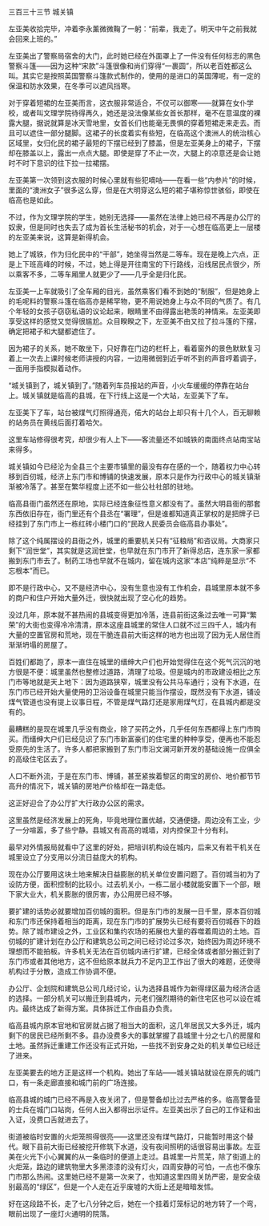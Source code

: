 

三百三十三节 城关镇

左亚美收拾完毕，冲着李永薰微微鞠了一躬：“前辈，我走了。明天中午之前我就会回来上班的。”

左亚美出了警察局宿舍的大门，此时她已经在外面罩上了一件没有任何标志的黑色警察斗篷――因为这种“宋款”斗篷很像和尚们穿得“一裹圆”，所以老百姓都这么叫。其实它是按照英国警察斗篷款式制作的，使用的是进口的英国薄呢，有一定的保温和防水效果，在冬季可以遮风挡寒。

对于穿着短裙的左亚美而言，这衣服非常适合，不仅可以御寒――就算在女仆学校，或者叫文理学院待得再久，她还是没法像某些女首长那样，毫不在意温度的裸露大腿，据说就算是冰天雪地里，女首长们也能毫无畏惧的穿着短裙走来走去。而且可以遮住一部分腿脚。这裙子的长度着实有些短，在临高这个澳洲人的统治核心区域里，女归化民的裙子最短的下摆已经到了膝盖，但是左亚美身上的裙子，下摆却在膝盖以上，露出一点点大腿。即使是穿了不止一次，大腿上的凉意还是会让她时不时下意识的往下拉一拉裙摆。

左亚美第一次领到这衣服的时候心里就有些犯嘀咕――在看一些“内参片”的时候，里面的“澳洲女子”很多这么穿，但是在大明穿这么短的裙子堪称惊世骇俗，即使在临高也是如此。

不过，作为文理学院的学生，她别无选择――虽然在法律上她已经不再是办公厅的奴隶，但是同时也失去了成为首长生活秘书的机会，对于一心想在临高更上一层楼的左亚美来说，这算是新得机会。

她上了城铁，作为归化民中的“干部”，她坐得当然是二等车。现在是晚上六点，正是上下班高峰的时候，不过，她上得是开往南宝的下行路线，沿线居民点很少，所以乘客不多，二等车厢里人就更少了――几乎全是归化民。

左亚美一上车就吸引了全车厢的目光，虽然乘客们看不到她的“制服”，但是她身上的毛呢料的警察斗篷在临高亦是稀罕物，更不用说她身上与众不同的气质了。有几个年轻的女孩子窃窃私语的议论起来，眼睛里不由得露出艳羡的神情来。左亚美即享受这样的感觉又觉得很尴尬。众目睽睽之下，左亚美不由又拉了拉斗篷的下摆，确定把裙子和大腿都遮住了。

因为裙子的关系，她不敢坐下，只好靠在门边的栏杆上，看着窗外的景色默默复习着上一次去上课时候老师讲授的内容，一边用微弱到近乎听不到的声音哼着调子，一面用手指模拟着动作。

“城关镇到了，城关镇到了。”随着列车员报站的声音，小火车缓缓的停靠在站台上。城关镇就是临高的县城，在下行线上这是一个大站，左亚美下了车。

左亚美下了车，站台被煤气灯照得通亮，偌大的站台上却只有十几个人，百无聊赖的站务员在黄线后面打着哈欠。

这里车站修得很考究，却很少有人上下――客流量还不如城铁的南面终点站南宝站来得多。

城关镇如今已经沦为全县三个主要市镇里的最没有存在感的一个，随着权力中心转移到百仞城，经济上东门市和博铺的快速发展，原本只是作为行政中心的城关镇渐渐被冷落了。甚至在繁华程度上还不如一些公社社部的驻地。

临高县衙门虽然还在原地，实际已经连象征性意义都没有了。虽然大明县衙的那套东西依旧存在，衙门里还有个县丞在“署理”，但是谁都知道真正掌权的是把牌子已经挂到了东门市上一栋红砖小楼门口的“民政人民委员会临高县办事处”。

除了这个纯属摆设的县衙之外，城里的重要机关只有“征粮局”和咨议局。大商家只剩下“润世堂”，其实就是这润世堂，也早就在东门市开了新得总店，连东家一家都搬到东门市去了。制药工场也早就不在城内，留在城内这家“本店”纯粹是显示“不忘根本”而已。

即不是行政中心，又不是经济中心，没有生意也没有工作机会，县城里原本就不多的商户和住户开始大量外迁，很快就出现了空心化的趋势。

没过几年，原本就不甚热闹的县城变得更加冷落，连县前街这条过去唯一可算“繁荣”的大街也变得冷冷清清，原本这座县城里的常住人口就不过三四千人，城内有大量的空置官房和荒地，现在干脆连县前大街这样的地方也出现了因为无人居住而渐渐坍塌的房屋了。

百姓们都跑了，原本一直住在城里的缙绅大户们也开始觉得住在这个死气沉沉的地方很是不便：城里虽然也整修过道路，清理了垃圾。但是城内的市政建设相比之东门市等地就是天上地下：因为道路狭窄，城里没有公共马车通行；没有下水道，在东门市已经开始大量使用的卫浴设备在城里只能当作摆设，既然没有下水道，铺设煤气管道也没有提上议事日程，不管是煤气路灯还是家用煤气灯，在县城内都是没有的。

最糟糕的是现在城里几乎没有商业，除了买药之外，几乎任何东西都得上东门市购买。而缙绅大户们已经见识了东门市新富豪们的住宅里的种种享受，便再也不能忍受原先的生活了。许多人都把家搬到了东门市沿文澜河新开发的基础设施一应俱全的高级住宅区去了。

人口不断外流，于是在东门市、博铺，甚至紧挨着黎区的南宝的房价、地价都节节高升的情况下，城关镇的房地产价格却在一路走低。

这正好迎合了办公厅扩大行政办公区的需求。

这里虽然是经济发展上的死角，毕竟地理位置优越，交通便捷。周边没有工业，少了一分喧嚣，多了些宁静。县城又有高高的城墙，对内控保卫十分有利。

最早对外情报局就看中了这里的好处，把培训机构设在城内，后来又有若干机关在城里设立了分支用以分流日益庞大的机构。

现在办公厅要用这块土地来解决日益膨胀的机关单位安置问题了。百仞城当初为了设防方便，面积控制的比较小。过去机关小，一栋二层小楼就能安置下一个部，眼下家大业大，机关膨胀的很厉害，办公用房已经不够。

要扩建的话势必就要增加百仞城的面积。但是东门市的发展一日千里，原本百仞城和东门市还保持着相当的距离，现在东门市的扩展势头已经有要将百仞城吞下的趋势。除了城市建设之外，工业区和集约农场的拓展也大量的吞噬着周边的土地。百仞城的扩建计划在办公厅和建筑总公司之间已经讨论过多次，始终因为周边环境不理想而不能拍板。许多机关无法在百仞城内进行扩建，已经全体或者部分搬迁到了东门市或者其他地方，这不但给原本就兵力不足内卫工作出了很大的难题，还使得机构过于分散，造成工作协调不便。

办公厅、企划院和建筑总公司几经讨论，认为选择县城作为新得绿区最为经济合适的选择。一部分机关可以搬迁到县城内，元老们强烈期待的新住宅区也可以设在城内。最终达成了新得方案。具体拆迁工作由县办负责。

临高县城内原本官地和官房就占据了相当大的面积，这几年居民又大多外迁，城内剩下的居民已经所剩不多。县办没费多大的事就掌握了县城里十分之七八的房屋和土地。虽然拆迁重建工作还没有正式开始，一些找不到安身之处的机关单位已经迁了进来。

左亚美要去的地方正是这样一个机构。她出了车站――城关镇站就设在原先的城门口，有一条走廊直接和城门前的广场连接。

临高县城的城门已经不再是入夜关闭了，但是警备却比过去严格的多。临高警备营的士兵在城门口站岗，任何人出入都得出示证件。左亚美出示了自己的工作证和出入证，没费口舌就进去了。

街道被临时安置的火炬笼照得很亮――这里还没有煤气路灯，只能暂时用这个替代。眼下县前大街已经被挖开修筑下水道，没有夜间照明的话很容易出事故。左亚美在火光下小心翼翼的从一条临时的便道上走过。县城里一片荒芜，除了街道上的火炬笼，路边的建筑物里大多黑漆漆的没有灯火，四周安静的可怕，一点也不像东门市那么热闹。这里她已经不是第一次来了，也知道这里四周关防严密，是安全级别最高的“绿区”，但是一个人走在近乎废墟的大街上还是暗暗发怵。

好在这段路不长，走了七八分钟之后，她在一个挂着灯笼标记的地方转了一个弯，眼前出现了一座灯火通明的院落。

